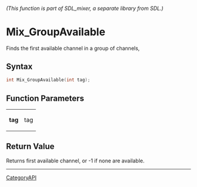 ====== (This function is part of SDL_mixer, a separate library from SDL.) ======
= Mix_GroupAvailable =

Finds the first available channel in a group of channels, 

== Syntax ==

<syntaxhighlight lang='c'>
int Mix_GroupAvailable(int tag);
</syntaxhighlight>

== Function Parameters ==

{|
|'''tag'''
|tag
|}

== Return Value ==

Returns first available channel, or -1 if none are available.

----
[[CategoryAPI]]


